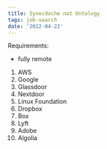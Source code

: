 ```yaml
---
title: Synecdoche not Ontology
tags: job-search
date: '2022-04-22'
---
```

Requirements:

- fully remote

1. AWS
2. Google
3. Glassdoor
4. Nextdoor
5. Linux Foundation
6. Dropbox
7. Box
8. Lyft
9. Adobe
10. Algolia
